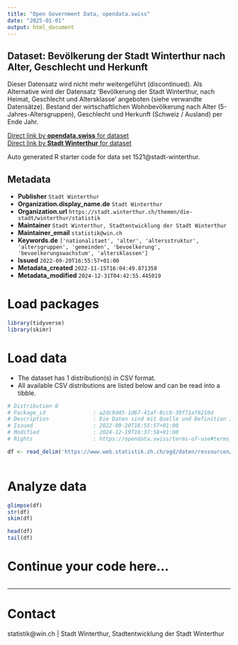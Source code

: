 ```yaml
---
title: "Open Government Data, opendata.swiss"
date: "2025-01-01"
output: html_document
---
```


## Dataset: Bevölkerung der Stadt Winterthur nach Alter, Geschlecht und Herkunft

Dieser Datensatz wird nicht mehr weitergeführt (discontinued). Als Alternative wird der Datensatz 'Bevölkerung der Stadt Winterthur, nach Heimat, Geschlecht und Altersklasse' angeboten (siehe verwandte Datensätze). Bestand der wirtschaftlichen Wohnbevölkerung nach Alter (5-Jahres-Altersgruppen), Geschlecht und Herkunft (Schweiz / Ausland) per Ende Jahr.

[Direct link by **opendata.swiss** for dataset](https://opendata.swiss/de/dataset/bevolkerung-der-stadt-winterthur-nach-alter-geschlecht-und-herkunft-ab-2021)<br>
[Direct link by **Stadt Winterthur** for dataset](https://stadt.winterthur.ch/themen/die-stadt/winterthur/statistik/bevoelkerung)

Auto generated R starter code for data set 1521@stadt-winterthur.

## Metadata

- **Publisher** `Stadt Winterthur`
- **Organization.display_name.de** `Stadt Winterthur`
- **Organization.url** `https://stadt.winterthur.ch/themen/die-stadt/winterthur/statistik`
- **Maintainer** `Stadt Winterthur, Stadtentwicklung der Stadt Winterthur`
- **Maintainer_email** `statistik@win.ch`
- **Keywords.de** `['nationalitaet', 'alter', 'altersstruktur', 'altersgruppen', 'gemeinden', 'bevoelkerung', 'bevoelkerungswachstum', 'altersklassen']`
- **Issued** `2022-09-20T16:55:57+01:00`
- **Metadata_created** `2022-11-15T16:04:49.871358`
- **Metadata_modified** `2024-12-31T04:42:55.445019`


# Load packages

```r

library(tidyverse)
library(skimr)

```

# Load data

-   The dataset has 1 distribution(s) in CSV format.
-   All available CSV distributions are listed below and can be read into a tibble.

```r

# Distribution 0
# Package_id               : a2dc9d45-1d67-41af-8cc8-39f71af8210d
# Description              : Die Daten sind mit Quelle und Definition in der Ressource «Dokumentation Daten» vollständig beschrieben.
# Issued                   : 2022-09-20T16:55:57+01:00
# Modified                 : 2024-12-19T16:37:58+01:00
# Rights                   : https://opendata.swiss/terms-of-use#terms_by

df <- read_delim('https://www.web.statistik.zh.ch/ogd/daten/ressourcen/KTZH_00001521_00002899.csv')



```

# Analyze data

```r

glimpse(df)
str(df)
skim(df)

head(df)
tail(df)

```

# Continue your code here...

```r

```

------------------------------------------------------------------------

# Contact

statistik@win.ch | Stadt Winterthur, Stadtentwicklung der Stadt Winterthur
